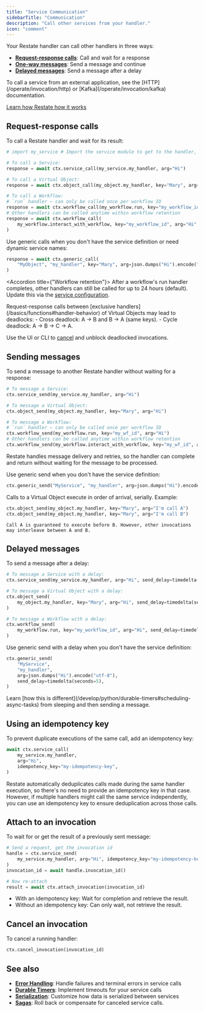 ```yaml
---
title: "Service Communication"
sidebarTitle: "Communication"
description: "Call other services from your handler."
icon: "comment"
---
```


Your Restate handler can call other handlers in three ways:

- **[Request-response calls](#request-response-calls)**: Call and wait for a response
- **[One-way messages](#sending-messages)**: Send a message and continue
- **[Delayed messages](#delayed-messages)**: Send a message after a delay

<Info>
    To call a service from an external application, see the [HTTP](/operate/invocation/http) or [Kafka](/operate/invocation/kafka) documentation.
</Info>

<Info>[Learn how Restate how it works](/basics/key-concepts#resilient-communication)</Info>


## Request-response calls

To call a Restate handler and wait for its result:

```python {"CODE_LOAD::python/src/develop/service_communication.py#request_response"} 
# import my_service # Import the service module to get to the handler, not the service itself

# To call a Service:
response = await ctx.service_call(my_service.my_handler, arg="Hi")

# To call a Virtual Object:
response = await ctx.object_call(my_object.my_handler, key="Mary", arg="Hi")

# To call a Workflow:
# `run` handler — can only be called once per workflow ID
response = await ctx.workflow_call(my_workflow.run, key="my_workflow_id", arg="Hi")
# Other handlers can be called anytime within workflow retention
response = await ctx.workflow_call(
    my_workflow.interact_with_workflow, key="my_workflow_id", arg="Hi"
)
```

Use generic calls when you don't have the service definition or need dynamic service names:

```python {"CODE_LOAD::python/src/develop/service_communication.py#request_response_generic"} 
response = await ctx.generic_call(
    "MyObject", "my_handler", key="Mary", arg=json.dumps("Hi").encode("utf-8")
)
```

<Accordion title={"Workflow retention"}>
After a workflow's run handler completes, other handlers can still be called for up to 24 hours (default).
Update this via the [service configuration](/operate/configuration/services).
</Accordion>

<Info>
Request-response calls between [exclusive handlers](/basics/functions#handler-behavior) of Virtual Objects may lead to deadlocks:
- Cross deadlock: A → B and B → A (same keys).
- Cycle deadlock: A → B → C → A.

Use the UI or CLI to [cancel](/operate/invocation#cancelling-invocations) and unblock deadlocked invocations.
</Info>

## Sending messages

To send a message to another Restate handler without waiting for a response:

```python {"CODE_LOAD::python/src/develop/service_communication.py#one_way"} 
# To message a Service:
ctx.service_send(my_service.my_handler, arg="Hi")

# To message a Virtual Object:
ctx.object_send(my_object.my_handler, key="Mary", arg="Hi")

# To message a Workflow:
# `run` handler — can only be called once per workflow ID
ctx.workflow_send(my_workflow.run, key="my_wf_id", arg="Hi")
# Other handlers can be called anytime within workflow retention
ctx.workflow_send(my_workflow.interact_with_workflow, key="my_wf_id", arg="Hi")
```
Restate handles message delivery and retries, so the handler can complete and return without waiting for the message to be processed.


Use generic send when you don't have the service definition:

```python {"CODE_LOAD::python/src/develop/service_communication.py#one_way_generic"} 
ctx.generic_send("MyService", "my_handler", arg=json.dumps("Hi").encode("utf-8"))
```

<Info>
    Calls to a Virtual Object execute in order of arrival, serially.
    Example:

```python {"CODE_LOAD::python/src/develop/service_communication.py#ordering"} 
ctx.object_send(my_object.my_handler, key="Mary", arg="I'm call A")
ctx.object_send(my_object.my_handler, key="Mary", arg="I'm call B")
```

    Call A is guaranteed to execute before B. However, other invocations may interleave between A and B.
</Info>

## Delayed messages

To send a message after a delay:

```python {"CODE_LOAD::python/src/develop/service_communication.py#delayed"} 
# To message a Service with a delay:
ctx.service_send(my_service.my_handler, arg="Hi", send_delay=timedelta(seconds=5))

# To message a Virtual Object with a delay:
ctx.object_send(
    my_object.my_handler, key="Mary", arg="Hi", send_delay=timedelta(seconds=5)
)

# To message a Workflow with a delay:
ctx.workflow_send(
    my_workflow.run, key="my_workflow_id", arg="Hi", send_delay=timedelta(seconds=5)
)
```

Use generic send with a delay when you don't have the service definition:

```python {"CODE_LOAD::python/src/develop/service_communication.py#delayed_generic"} 
ctx.generic_send(
    "MyService",
    "my_handler",
    arg=json.dumps("Hi").encode("utf-8"),
    send_delay=timedelta(seconds=5),
)
```

<Info>
    Learn [how this is different](/develop/python/durable-timers#scheduling-async-tasks) from sleeping and then sending a message.
</Info>

## Using an idempotency key

To prevent duplicate executions of the same call, add an idempotency key:

```python {"CODE_LOAD::python/src/develop/service_communication.py#idempotency_key"} 
await ctx.service_call(
    my_service.my_handler,
    arg="Hi",
    idempotency_key="my-idempotency-key",
)
```

Restate automatically deduplicates calls made during the same handler execution, so there's no need to provide an idempotency key in that case.
However, if multiple handlers might call the same service independently, you can use an idempotency key to ensure deduplication across those calls.

## Attach to an invocation

To wait for or get the result of a previously sent message:

```python {"CODE_LOAD::python/src/develop/service_communication.py#attach"} 
# Send a request, get the invocation id
handle = ctx.service_send(
    my_service.my_handler, arg="Hi", idempotency_key="my-idempotency-key"
)
invocation_id = await handle.invocation_id()

# Now re-attach
result = await ctx.attach_invocation(invocation_id)
```

- With an idempotency key: Wait for completion and retrieve the result.
- Without an idempotency key: Can only wait, not retrieve the result.


## Cancel an invocation

To cancel a running handler:

```python {"CODE_LOAD::python/src/develop/service_communication.py#cancel"} 
ctx.cancel_invocation(invocation_id)
```


## See also

- **[Error Handling](/develop/python/error-handling)**: Handle failures and terminal errors in service calls
- **[Durable Timers](/develop/python/durable-timers)**: Implement timeouts for your service calls
- **[Serialization](/develop/python/serialization)**: Customize how data is serialized between services
- **[Sagas](/guides/sagas)**: Roll back or compensate for canceled service calls.
